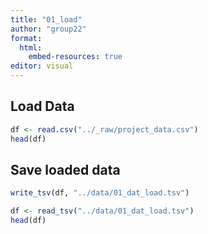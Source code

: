 ```yaml
---
title: "01_load"
author: "group22"
format:
  html:
    embed-resources: true
editor: visual
---
```


## Load Data

```r
df <- read.csv("../_raw/project_data.csv")
head(df)
```

## Save loaded data

```r
write_tsv(df, "../data/01_dat_load.tsv")

df <- read_tsv("../data/01_dat_load.tsv")
head(df)
```

